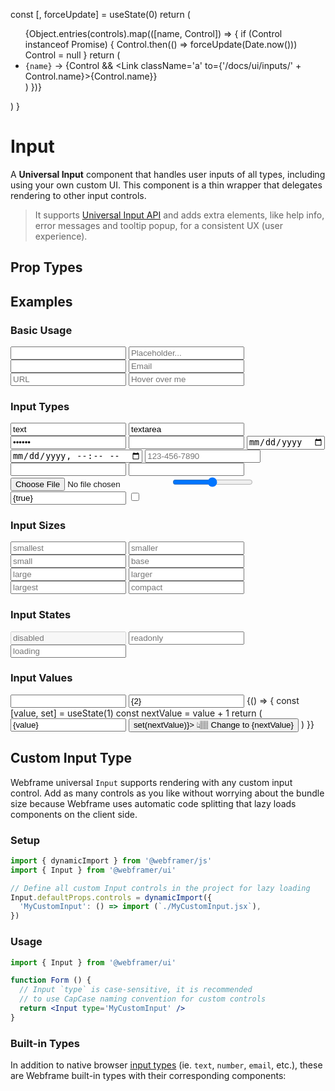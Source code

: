 
  const [, forceUpdate] = useState(0)
  return (
    <ul>
      {Object.entries(controls).map(([name, Control]) => {
        if (Control instanceof Promise) {
          Control.then(() => forceUpdate(Date.now()))
          Control = null
        }
        return (
          <li key={name}>
            <Text><code>{name}</code> → </Text>
            {Control && <Link className='a' to={'/docs/ui/inputs/' + Control.name}>{Control.name}</Link>}
          </li>
        )
      })}
    </ul>
  )
}

# Input

<AssetCard className='float-right margin' component={Input} />

A **Universal Input** component that handles user inputs of all types, including using your own custom UI. This component is a thin wrapper that delegates rendering to other input controls.

> It supports [Universal Input API](/docs/ui/inputs#universal-input-api) and adds extra elements, like help info, error messages and tooltip popup, for a consistent UX (user experience).

## Prop Types

<PropsTable component={Input} />

## Examples

### Basic Usage

<CodeExample>
  <Input />
</CodeExample>

<CodeExample desc='Input Label & Placeholder'>
  <Input label='Label' placeholder='Placeholder...' />
</CodeExample>

<CodeExample desc='Required Input'>
  <Input required label='Required' />
</CodeExample>

<CodeExample desc='Help Info'>
  <Input type='email'
         placeholder='Email'
         info='Your privacy is important to us' />
</CodeExample>

<CodeExample desc='Error Message'>
  <Input type='url'
         placeholder='URL'
         error='Please enter a correct URL' />
</CodeExample>

<CodeExample desc='Tooltip Popup'>
  <Input tooltip='Tooltip'
         placeholder='Hover over me' />
</CodeExample>

### Input Types

<CodeExample desc='Text Input'>
  <Input type='text' value='text' />
</CodeExample>

<CodeExample desc='Text Area'>
  <Input type='textarea' value='textarea' />
</CodeExample>

<CodeExample desc='Password'>
  <Input type='password' value='hidden' />
</CodeExample>

<CodeExample desc='Number Input'>
  <Input type='number' value={5} />
</CodeExample>

<CodeExample desc='Date Input'>
  <Input type='date' />
</CodeExample>

<CodeExample desc='Date & Time'>
  <Input type='datetime-local' />
</CodeExample>

<CodeExample desc='Phone Number'>
  <Input type='tel' icon='im/phone' placeholder='123-456-7890' pattern="[0-9]{3}-[0-9]{3}-[0-9]{4}" />
</CodeExample>

<CodeExample desc='Select Dropdown'>
  <Input type='select' options={[
    {text: 'Alpha', value: 1},
    {text: 'Beta', value: 2},
    {text: 'Gamma', value: 3},
  ]} />
</CodeExample>

<CodeExample desc='File Uploads Dropzone'>
  <Input type='upload' />
</CodeExample>

<CodeExample desc='Multiple Files Uploader'>
  <View className='min-width-mobile'>
    <Input type='file'
           maxFiles={9}
           previewClass='img-cover'
           slotLabel
           square />
  </View>
</CodeExample>

<CodeExample desc='Range Slider'>
  <Input type='range'
         controlProps={{className: 'no-border'}} />
</CodeExample>

<CodeExample desc='Switch Input'>
  <Input type='switch' value={true} />
</CodeExample>

<CodeExample desc='Checkbox'>
  <Input type='checkbox' label='Checkbox' value={true} />
</CodeExample>

### Input Sizes

<CodeExample>
  <View className='gap'>
    <Input className='font-smallest' placeholder='smallest' />
    <Input className='font-smaller' placeholder='smaller' />
    <Input className='font-small' placeholder='small' />
    <Input placeholder='base' />
    <Input className='font-large' placeholder='large' />
    <Input className='font-larger' placeholder='larger' />
    <Input className='font-largest' placeholder='largest' />
  </View>
</CodeExample>

<CodeExample desc='Compact Input'>
  <Input compact placeholder='compact' />
</CodeExample>

### Input States

<CodeExample desc='Disabled'>
  <Input disabled placeholder='disabled' />
</CodeExample>

<CodeExample desc='Read only'>
  <Input readonly placeholder='readonly' />
</CodeExample>

<CodeExample desc='Loading'>
  <Input loading placeholder='loading' />
</CodeExample>

### Input Values

<CodeExample desc='Default Value'>
  <Input defaultValue={1} />
</CodeExample>

<CodeExample desc='Controlled State'>
  <Input controlledValue value={2} />
</CodeExample>

<CodeExample desc='Sync Value with Uncontrolled State'>
  {() => {
    const [value, set] = useState(1)
    const nextValue = value + 1
    return (
      <View className='center gap'>
        <Input value={value} />
        <Button onClick={() => set(nextValue)}>
          👆🏽 Change to {nextValue}
        </Button>
      </View>
    )
  }}
</CodeExample>

## Custom Input Type

Webframe universal `Input` supports rendering with any custom input control. Add as many controls as you like without worrying about the bundle size because Webframe uses automatic code splitting that lazy loads components on the client side.

### Setup

```js copy
import { dynamicImport } from '@webframer/js'
import { Input } from '@webframer/ui'

// Define all custom Input controls in the project for lazy loading
Input.defaultProps.controls = dynamicImport({
  'MyCustomInput': () => import (`./MyCustomInput.jsx`),
})
```

### Usage

```jsx copy
import { Input } from '@webframer/ui'

function Form () {
  // Input `type` is case-sensitive, it is recommended
  // to use CapCase naming convention for custom controls
  return <Input type='MyCustomInput' />
}
```

### Built-in Types

In addition to native browser [input types](https://www.w3schools.com/html/html_form_input_types.asp) (ie. `text`, `number`, `email`, etc.), these are Webframe built-in types with their corresponding components:
<InputComponents controls={inputControls} />
